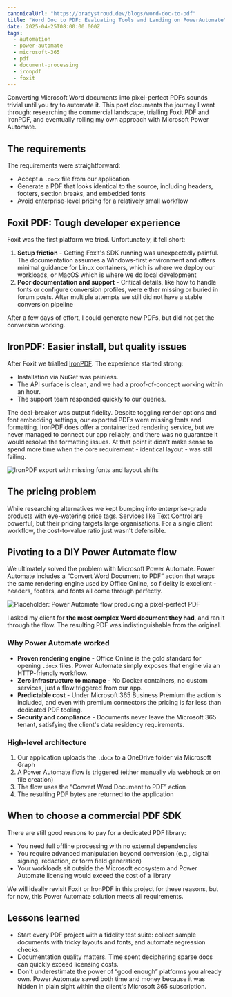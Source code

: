 ```yaml
---
canonicalUrl: "https://bradystroud.dev/blogs/word-doc-to-pdf"
title: "Word Doc to PDF: Evaluating Tools and Landing on PowerAutomate"
date: 2025-04-25T08:00:00.000Z
tags:
  - automation
  - power-automate
  - microsoft-365
  - pdf
  - document-processing
  - ironpdf
  - foxit
---
```


Converting Microsoft Word documents into pixel-perfect PDFs sounds trivial until you try to automate it. This post documents the journey I went through: researching the commercial landscape, trialling Foxit PDF and IronPDF, and eventually rolling my own approach with Microsoft Power Automate.

## The requirements

The requirements were straightforward:

- Accept a `.docx` file from our application
- Generate a PDF that looks identical to the source, including headers, footers, section breaks, and embedded fonts
- Avoid enterprise-level pricing for a relatively small workflow

## Foxit PDF: Tough developer experience

Foxit was the first platform we tried. Unfortunately, it fell short:

1. **Setup friction** - Getting Foxit's SDK running was unexpectedly painful. The documentation assumes a Windows-first environment and offers minimal guidance for Linux containers, which is where we deploy our workloads, or MacOS which is where we do local development
2. **Poor documentation and support** - Critical details, like how to handle fonts or configure conversion profiles, were either missing or buried in forum posts. After multiple attempts we still did not have a stable conversion pipeline

After a few days of effort, I could generate new PDFs, but did not get the conversion working.

## IronPDF: Easier install, but quality issues

After Foxit we trialled [IronPDF](https://ironpdf.com/). The experience started strong:

- Installation via NuGet was painless.
- The API surface is clean, and we had a proof-of-concept working within an hour.
- The support team responded quickly to our queries.

The deal-breaker was output fidelity. Despite toggling render options and font embedding settings, our exported PDFs were missing fonts and formatting. IronPDF does offer a containerized rendering service, but we never managed to connect our app reliably, and there was no guarantee it would resolve the formatting issues. At that point it didn't make sense to spend more time when the core requirement - identical layout - was still failing.

![IronPDF export with missing fonts and layout shifts](iron-pdf-demo.png)

## The pricing problem

While researching alternatives we kept bumping into enterprise-grade products with eye-watering price tags. Services like [Text Control](https://www.textcontrol.com/technology/pdf/) are powerful, but their pricing targets large organisations. For a single client workflow, the cost-to-value ratio just wasn't defensible.

## Pivoting to a DIY Power Automate flow

We ultimately solved the problem with Microsoft Power Automate. Power Automate includes a “Convert Word Document to PDF” action that wraps the same rendering engine used by Office Online, so fidelity is excellent - headers, footers, and fonts all come through perfectly.

![Placeholder: Power Automate flow producing a pixel-perfect PDF](/powerautomate-demo.png)

I asked my client for **the most complex Word document they had**, and ran it through the flow. The resulting PDF was indistinguishable from the original.

### Why Power Automate worked

- **Proven rendering engine** - Office Online is the gold standard for opening `.docx` files. Power Automate simply exposes that engine via an HTTP-friendly workflow.
- **Zero infrastructure to manage** - No Docker containers, no custom services, just a flow triggered from our app.
- **Predictable cost** - Under Microsoft 365 Business Premium the action is included, and even with premium connectors the pricing is far less than dedicated PDF tooling.
- **Security and compliance** - Documents never leave the Microsoft 365 tenant, satisfying the client's data residency requirements.

### High-level architecture

1. Our application uploads the `.docx` to a OneDrive folder via Microsoft Graph
2. A Power Automate flow is triggered (either manually via webhook or on file creation)
3. The flow uses the “Convert Word Document to PDF” action
4. The resulting PDF bytes are returned to the application

## When to choose a commercial PDF SDK

There are still good reasons to pay for a dedicated PDF library:

- You need full offline processing with no external dependencies
- You require advanced manipulation beyond conversion (e.g., digital signing, redaction, or form field generation)
- Your workloads sit outside the Microsoft ecosystem and Power Automate licensing would exceed the cost of a library

We will ideally revisit Foxit or IronPDF in this project for these reasons, but for now, this Power Automate solution meets all requirements.

## Lessons learned

- Start every PDF project with a fidelity test suite: collect sample documents with tricky layouts and fonts, and automate regression checks.
- Documentation quality matters. Time spent deciphering sparse docs can quickly exceed licensing costs.
- Don't underestimate the power of “good enough” platforms you already own. Power Automate saved both time and money because it was hidden in plain sight within the client's Microsoft 365 subscription.

